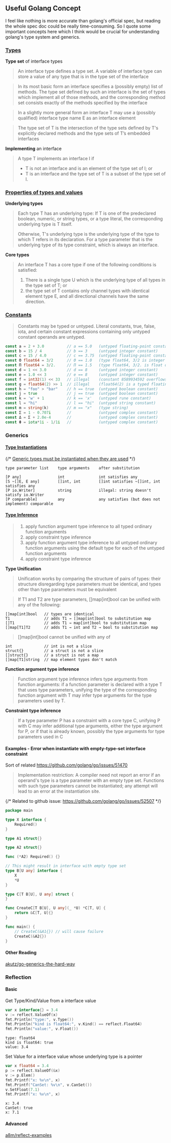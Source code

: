 ## Useful Golang Concept

I feel like nothing is more accurate than golang's official spec, but reading the whole spec doc 
could be really time-consuming.
So I quote some important concepts here which I think would be crucial for understanding golang's 
type system and generics.

### [Types](https://go.dev/ref/spec#Types)

**Type set** of interface types

> An interface type defines a type set. A variable of interface type can store a value of any type that is in the type set of the interface

> In its most basic form an interface specifies a (possibly empty) list of methods. 
The type set defined by such an interface is the set of types which implement all of those methods, 
and the corresponding method set consists exactly of the methods specified by the interface

> In a slightly more general form an interface T may use a (possibly qualified) interface type name E as an interface element

> The type set of T is the intersection of the type sets defined by T's explicitly declared methods and the type sets of T’s embedded interfaces

**Implementing** an interface

> A type T implements an interface I if
> - T is not an interface and is an element of the type set of I; or
> - T is an interface and the type set of T is a subset of the type set of I. 

### [Properties of types and values](https://go.dev/ref/spec#Properties_of_types_and_values)

**Underlying types**

> Each type T has an underlying type: If T is one of the predeclared boolean, numeric, or string types, or a type literal, 
the corresponding underlying type is T itself. 
>
> Otherwise, T's underlying type is the underlying type of the type to which T refers in its declaration. 
For a type parameter that is the underlying type of its type constraint, which is always an interface.

**Core types**

> An interface T has a core type if one of the following conditions is satisfied:
>
> 1. There is a single type U which is the underlying type of all types in the type set of T; or
> 2. the type set of T contains only channel types with identical element type E, and all directional channels have the same direction.


### [Constants](https://go.dev/ref/spec#Constants)

> Constants may be typed or untyped. Literal constants, true, false, iota, and certain constant expressions containing 
only untyped constant operands are untyped.

```go
const a = 2 + 3.0          // a == 5.0   (untyped floating-point constant)
const b = 15 / 4           // b == 3     (untyped integer constant)
const c = 15 / 4.0         // c == 3.75  (untyped floating-point constant)
const Θ float64 = 3/2      // Θ == 1.0   (type float64, 3/2 is integer division)
const Π float64 = 3/2.     // Π == 1.5   (type float64, 3/2. is float division)
const d = 1 << 3.0         // d == 8     (untyped integer constant)
const e = 1.0 << 3         // e == 8     (untyped integer constant)
const f = int32(1) << 33   // illegal    (constant 8589934592 overflows int32)
const g = float64(2) >> 1  // illegal    (float64(2) is a typed floating-point constant)
const h = "foo" > "bar"    // h == true  (untyped boolean constant)
const j = true             // j == true  (untyped boolean constant)
const k = 'w' + 1          // k == 'x'   (untyped rune constant)
const l = "hi"             // l == "hi"  (untyped string constant)
const m = string(k)        // m == "x"   (type string)
const Σ = 1 - 0.707i       //            (untyped complex constant)
const Δ = Σ + 2.0e-4       //            (untyped complex constant)
const Φ = iota*1i - 1/1i   //            (untyped complex constant)
```


### Generics

#### [Type Instantiations](https://tip.golang.org/ref/spec#Instantiations)

{/* [Generic types must be instantiated when they are used](https://stackoverflow.com/a/71282839) */}

```
type parameter list    type arguments    after substitution

[P any]                int               int satisfies any
[S ~[]E, E any]        []int, int        []int satisfies ~[]int, int satisfies any
[P io.Writer]          string            illegal: string doesn't satisfy io.Writer
[P comparable]         any               any satisfies (but does not implement) comparable
```

#### [Type Inference](https://tip.golang.org/ref/spec#Type_inference)


> 1. apply function argument type inference to all typed ordinary function arguments
> 2. apply constraint type inference
> 3. apply function argument type inference to all untyped ordinary function arguments using the default type for each of the untyped function arguments
> 4. apply constraint type inference

**Type Unification**

> Unification works by comparing the structure of pairs of types: their structure disregarding type parameters must be identical, and types other than type parameters must be equivalent

> If T1 and T2 are type parameters, []map[int]bool can be unified with any of the following:

```
[]map[int]bool   // types are identical
T1               // adds T1 → []map[int]bool to substitution map
[]T1             // adds T1 → map[int]bool to substitution map
[]map[T1]T2      // adds T1 → int and T2 → bool to substitution map
```

> []map[int]bool cannot be unified with any of

```
int              // int is not a slice
struct{}         // a struct is not a slice
[]struct{}       // a struct is not a map
[]map[T1]string  // map element types don't match
```

**Function argument type inference**

> Function argument type inference infers type arguments from function arguments: 
if a function parameter is declared with a type T that uses type parameters, 
unifying the type of the corresponding function argument with T may infer type arguments 
for the type parameters used by T.

**Constraint type inference**

> If a type parameter P has a constraint with a core type C, unifying P with C may infer additional type arguments, 
either the type argument for P, or if that is already known, possibly the type arguments for type parameters used in C


#### Examples - Error when instantiate with empty-type-set interface constraint

Sort of related https://github.com/golang/go/issues/51470

> Implementation restriction: A compiler need not report an error if an operand's type is a type parameter 
with an empty type set. Functions with such type parameters cannot be instantiated; 
any attempt will lead to an error at the instantiation site.


{/* Related to github issue: https://github.com/golang/go/issues/52507 */}

```go copy
package main

type X interface {
	Required()
}

type A1 struct{}

type A2 struct{}

func (*A2) Required() {}

// This might result in interface with empty type set
type B[U any] interface {
	X
	*U
}

type C[T B[U], U any] struct {
}

func CreateC[T B[U], U any](_ *U) *C[T, U] {
	return &C[T, U]{}
}

func main() {
	// CreateC(&A1{}) // will cause failure
	CreateC(&A2{})
}
```

#### Other Reading

[akutz/go-generics-the-hard-way](https://github.com/akutz/go-generics-the-hard-way)

### Reflection

#### Basic

Get Type/Kind/Value from a interface value

```go copy
var x interface{} = 3.4
v := reflect.ValueOf(x)
fmt.Println("type:", v.Type())
fmt.Println("kind is float64:", v.Kind() == reflect.Float64)
fmt.Println("value:", v.Float())
```

```console
type: float64
kind is float64: true
value: 3.4  
```

Set Value for a interface value whose underlying type is a pointer
```go copy
var x float64 = 3.4
p := reflect.ValueOf(&x)
v := p.Elem()
fmt.Printf("x: %v\n", x)
fmt.Printf("CanSet: %v\n", v.CanSet())
v.SetFloat(7.1)
fmt.Printf("x: %v\n", x)
```

```console
x: 3.4
CanSet: true
x: 7.1 
```

#### Advanced

[a8m/reflect-examples](https://github.com/a8m/reflect-examples)